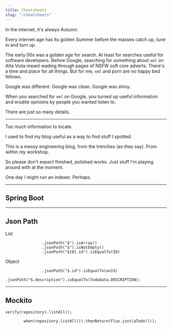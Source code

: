 ```yaml
---
title: Cheatsheets
slug: "/cheatsheets"
---
```


In the internet, it's always Autumn.

Every internet age has its golden Summer before the masses catch up, tune in and turn up.

The early 00s was a golden age for search. At least for searches useful for software developers. Before Google,
searching for something about ```xml``` on Alta Vista meant wading through pages of NSFW soft core adverts.
There's a time and place for all things. But for me, ```xml``` and porn are no happy bed fellows.

Google was different. Google was clean. Google was shiny.

When you searched for ```xml``` on Google, you turned up useful information and erudite opinions by people you
wanted listen to.

There are just so many details.

---

Too much information to locate.

I used to find my blog useful as a way to find stuff I spotted.

This is a messy engineering blog, from the trenches (as they say). From within my workshop.

So please don't expect finished, polished works. Just stuff I'm playing around with at the moment.

One day I might run an indexer. Perhaps.


---


## <GatsbyLink to='/cheatsheets/spring-boot'>Spring Boot</GatsbyLink>


---

## Json Path

List

```
                .jsonPath("$").isArray()
                .jsonPath("$").isNotEmpty()
                .jsonPath("$[0].id").isEqualTo(ID)
```

Object

```
                .jsonPath("$.id").isEqualTo(anId)
                .jsonPath("$.description").isEqualTo(TodoData.DESCRIPTION);
```

---

## Mockito


```
verify(repository).listAll();
```


```
        when(repository.listAll()).thenReturn(Flux.just(aTodo()));
```

